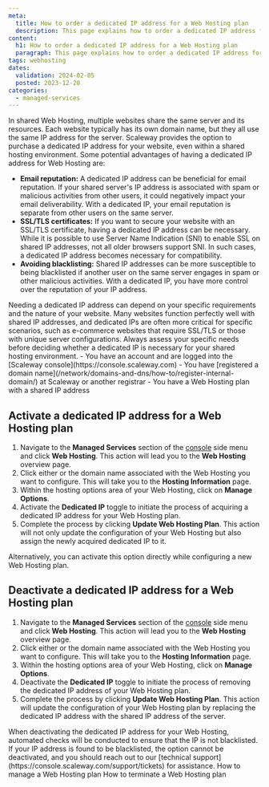```yaml
---
meta:
  title: How to order a dedicated IP address for a Web Hosting plan
  description: This page explains how to order a dedicated IP address for a Web Hosting plan.
content:
  h1: How to order a dedicated IP address for a Web Hosting plan
  paragraph: This page explains how to order a dedicated IP address for a Web Hosting plan
tags: webhosting
dates:
  validation: 2024-02-05
  posted: 2023-12-20
categories:
  - managed-services
---
```


In shared Web Hosting, multiple websites share the same server and its resources. Each website typically has its own domain name, but they all use the same IP address for the server. Scaleway provides the option to purchase a dedicated IP address for your website, even within a shared hosting environment. 
Some potential advantages of having a dedicated IP address for Web Hosting are:

* **Email reputation:** A dedicated IP address can be beneficial for email reputation. If your shared server's IP address is associated with spam or malicious activities from other users, it could negatively impact your email deliverability. With a dedicated IP, your email reputation is separate from other users on the same server.
* **SSL/TLS certificates:** If you want to secure your website with an SSL/TLS certificate, having a dedicated IP address can be necessary. While it is possible to use Server Name Indication (SNI) to enable SSL on shared IP addresses, not all older browsers support SNI. In such cases, a dedicated IP address becomes necessary for compatibility.
* **Avoiding blacklisting:** Shared IP addresses can be more susceptible to being blacklisted if another user on the same server engages in spam or other malicious activities. With a dedicated IP, you have more control over the reputation of your IP address.

<Message type="note">
  Needing a dedicated IP address can depend on your specific requirements and the nature of your website. Many websites function perfectly well with shared IP addresses, and dedicated IPs are often more critical for specific scenarios, such as e-commerce websites that require SSL/TLS or those with unique server configurations.
  Always assess your specific needs before deciding whether a dedicated IP is necessary for your shared hosting environment.
</Message>

<Macro id="requirements" />

<Message type="requirement">
  - You have an account and are logged into the [Scaleway console](https://console.scaleway.com)
  - You have [registered a domain name](/network/domains-and-dns/how-to/register-internal-domain/) at Scaleway or another registrar
  - You have a Web Hosting plan with a shared IP address
</Message>

## Activate a dedicated IP address for a Web Hosting plan

1. Navigate to the **Managed Services** section of the [console](https://console.scaleway.com/) side menu and click **Web Hosting**. This action will lead you to the **Web Hosting** overview page.
2. Click either <Icon name="seeMore" /> or the domain name associated with the Web Hosting you want to configure. This will take you to the **Hosting Information** page.
3. Within the hosting options area of your Web Hosting, click on **Manage Options**.
4. Activate the **Dedicated IP** toggle to initiate the process of acquiring a dedicated IP address for your Web Hosting plan.
5. Complete the process by clicking **Update Web Hosting Plan**. 
    This action will not only update the configuration of your Web Hosting but also assign the newly acquired dedicated IP to it.

<Message type="tip">
  Alternatively, you can activate this option directly while configuring a new Web Hosting plan.
</Message>

## Deactivate a dedicated IP address for a Web Hosting plan

1. Navigate to the **Managed Services** section of the [console](https://console.scaleway.com/) side menu and click **Web Hosting**. This action will lead you to the **Web Hosting** overview page.
2. Click either <Icon name="seeMore" /> or the domain name associated with the Web Hosting you want to configure. This will take you to the **Hosting Information** page.
3. Within the hosting options area of your Web Hosting, click on **Manage Options**.
4. Deactivate the **Dedicated IP** toggle to initiate the process of removing the dedicated IP address of your Web Hosting plan.
5. Complete the process by clicking **Update Web Hosting Plan**.
    This action will update the configuration of your Web Hosting plan by replacing the dedicated IP address with the shared IP address of the server.

<Message type="important">
  When deactivating the dedicated IP address for your Web Hosting, automated checks will be conducted to ensure that the IP is not blacklisted.
  If your IP address is found to be blacklisted, the option cannot be deactivated, and you should reach out to our [technical support](https://console.scaleway.com/support/tickets) for assistance.
</Message>


<Navigation title="See also">
  <PreviousButton to="/managed-services/webhosting/how-to/manage-webhosting/">How to manage a Web Hosting plan</PreviousButton>
  <NextButton to="/managed-services/webhosting/how-to/terminate-webhosting/">How to terminate a Web Hosting plan</NextButton>
</Navigation>